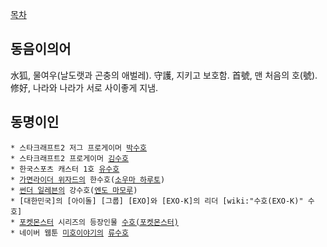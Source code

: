 [[목차]]
== 동음이의어 ==
水狐, 물여우(날도랫과 곤충의 애벌레).
守護, 지키고 보호함.
首號, 맨 처음의 호(號).
修好, 나라와 나라가 서로 사이좋게 지냄.

== 동명이인 ==
 * 스타크래프트2 저그 프로게이머 [[박수호]]
 * 스타크래프트2 프로게이머 [[김수호]]
 * 한국스포츠 캐스터 1호 [[유수호]]
 * [[가면라이더 위자드]]의 한수호([[소우마 하루토]])
 * [[썬더 일레븐]]의 강수호([[엔도 마모루]])
 * [대한민국]의 [아이돌] [그룹] [EXO]와 [EXO-K]의 리더 [wiki:"수호(EXO-K)" 수호]
 * [[포켓몬스터]] 시리즈의 등장인물 [[수호(포켓몬스터)]]
 * 네이버 웹툰 [[미호이야기]]의 [[류수호]]

